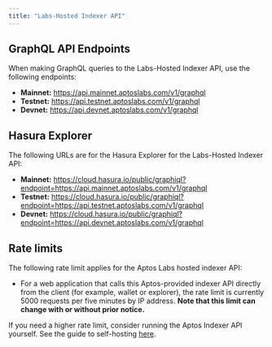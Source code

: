 ```yaml
---
title: "Labs-Hosted Indexer API"
---
```



<BetaNotice />

## GraphQL API Endpoints

When making GraphQL queries to the Labs-Hosted Indexer API, use the following endpoints:

- **Mainnet:** https://api.mainnet.aptoslabs.com/v1/graphql
- **Testnet:** https://api.testnet.aptoslabs.com/v1/graphql
- **Devnet:** https://api.devnet.aptoslabs.com/v1/graphql

## Hasura Explorer

The following URLs are for the Hasura Explorer for the Labs-Hosted Indexer API:

- **Mainnet:** https://cloud.hasura.io/public/graphiql?endpoint=https://api.mainnet.aptoslabs.com/v1/graphql
- **Testnet:** https://cloud.hasura.io/public/graphiql?endpoint=https://api.testnet.aptoslabs.com/v1/graphql
- **Devnet:** https://cloud.hasura.io/public/graphiql?endpoint=https://api.devnet.aptoslabs.com/v1/graphql

## Rate limits

The following rate limit applies for the Aptos Labs hosted indexer API:

- For a web application that calls this Aptos-provided indexer API directly from the client (for example, wallet or explorer), the rate limit is currently 5000 requests per five minutes by IP address. **Note that this limit can change with or without prior notice.**

If you need a higher rate limit, consider running the Aptos Indexer API yourself. See the guide to self-hosting [here](../api/self-hosted.mdx).
